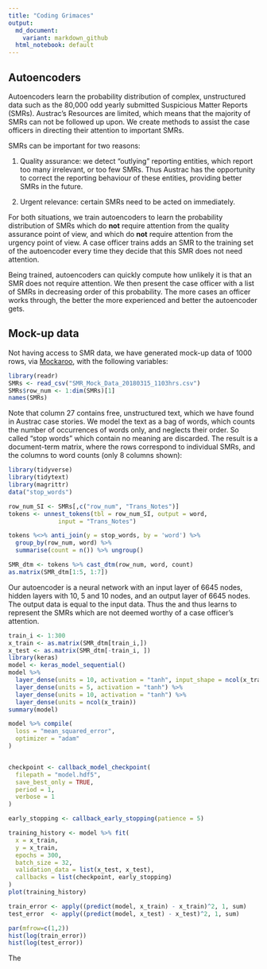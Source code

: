```yaml
---
title: "Coding Grimaces"
output:
  md_document:
    variant: markdown_github
  html_notebook: default
---
```




## Autoencoders

Autoencoders learn the probability distribution of complex, unstructured data such as the 80,000 odd yearly submitted Suspicious Matter Reports (SMRs). Austrac's Resources are limited, which means that the majority of SMRs can not be followed up upon. We create methods to assist the case officers in directing their attention to important SMRs.

SMRs can be important for two reasons: 

1. Quality assurance: we detect "outlying" reporting entities, which report too many irrelevant, or too few SMRs. Thus Austrac has the opportunity to correct the reporting behaviour of these entities, providing better SMRs in the future. 

2. Urgent relevance: certain SMRs need to be acted on immediately.

For both situations, we train autoencoders to learn the probability distribution of SMRs which do **not** require attention from the quality assurance point of view, and which do **not** require attention from the urgency point of view. A case officer trains adds an SMR to the training set of the autoencoder every time they decide that this SMR does not need attention. 

Being trained, autoencoders can quickly compute how unlikely it is that an SMR does not require attention. We then present the case officer with a list of SMRs in decreasing order of this probability. The more cases an officer works through, the better the more experienced and better the autoencoder gets. 


## Mock-up data

Not having access to SMR data, we have generated mock-up data of 1000 rows, via 
[Mockaroo](https://mockaroo.com/), with the following variables: 


```r
library(readr)
SMRs <- read_csv("SMR_Mock_Data_20180315_1103hrs.csv")
SMRs$row_num <- 1:dim(SMRs)[1]
names(SMRs)
```

Note that column 27 contains free, unstructured text, which we have found in Austrac case stories.  We model the text as a bag of words, which counts the number of occurrences of words only, and neglects their order. So called "stop words" which contain no meaning are discarded. The result is a document-term matrix, where the rows correspond to individual SMRs, and the columns to word counts (only 8 columns shown): 


```r
library(tidyverse)
library(tidytext)
library(magrittr)
data("stop_words")

row_num_SI <- SMRs[,c("row_num", "Trans_Notes")]
tokens <- unnest_tokens(tbl = row_num_SI, output = word, 
              input = "Trans_Notes")

tokens %<>% anti_join(y = stop_words, by = 'word') %>%
  group_by(row_num, word) %>%
  summarise(count = n()) %>% ungroup()

SMR_dtm <- tokens %>% cast_dtm(row_num, word, count)
as.matrix(SMR_dtm[1:5, 1:7])
```

Our autoencoder is a neural network with an input layer of 6645 nodes, 
hidden layers with 10, 5 and 10 nodes, and an output layer of 6645 nodes. 
The output data is equal to the input data. 
Thus the and thus learns to represent 
the SMRs which are not deemed worthy of a case officer's attention. 

```r
train_i <- 1:300
x_train <- as.matrix(SMR_dtm[train_i,])
x_test <- as.matrix(SMR_dtm[-train_i, ])
library(keras)
model <- keras_model_sequential()
model %>%
  layer_dense(units = 10, activation = "tanh", input_shape = ncol(x_train), bias_initializer = "ones") %>%
  layer_dense(units = 5, activation = "tanh") %>%
  layer_dense(units = 10, activation = "tanh") %>%
  layer_dense(units = ncol(x_train))
summary(model)
```



```r
model %>% compile(
  loss = "mean_squared_error", 
  optimizer = "adam"
)


checkpoint <- callback_model_checkpoint(
  filepath = "model.hdf5", 
  save_best_only = TRUE, 
  period = 1,
  verbose = 1
)

early_stopping <- callback_early_stopping(patience = 5)
```

```r
training_history <- model %>% fit(
  x = x_train, 
  y = x_train, 
  epochs = 300, 
  batch_size = 32,
  validation_data = list(x_test, x_test), 
  callbacks = list(checkpoint, early_stopping)
)
plot(training_history)
```

```r
train_error <- apply((predict(model, x_train) - x_train)^2, 1, sum)
test_error  <- apply((predict(model, x_test) - x_test)^2, 1, sum)

par(mfrow=c(1,2))
hist(log(train_error))
hist(log(test_error))
```

The 